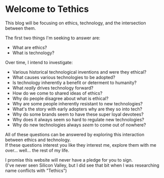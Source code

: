 # Welcome to Tethics

This blog will be focusing on ethics, technology, and the intersection between them.

The first two things I'm seeking to answer are:

* What are ethics?
* What is technology?

Over time, I intend to investigate:

* Various historical technological inventions and were they ethical?
* What causes various technologies to be adopted?
* Is technology inherently a benefit or determent to humanity?
* What *really* drives technology forward?
* How do we come to shared ideas of ethics?
* Why do people disagree about what is ethical?
* Why are some people inherently resistant to new technologies?
* What's the story with early adopters why are they so into tech?
* Why do some brands seem to have these super loyal devotees?
* Why does it always seem so hard to regulate new technologies?
* Why do new technologies always *seem* to come out of nowhere?

All of these questions can be answered by exploring this interaction between ethics and technology.  
If these questions interest you like they interest me, explore them with me over... well... the rest of my life.

I promise this website will never have a pledge for you to sign.  
(I've never seen Silicon Valley, but I did see that bit when I was researching name conflicts with "Tethics")
